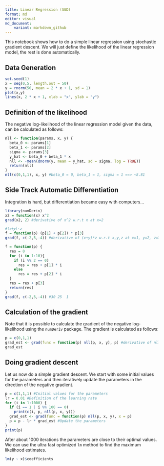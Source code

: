 ```yaml
---
title: Linear Regression (SGD)
format: md
editor: visual
md_document:
    variant: markdown_github
---
```


This notebook shows how to do a simple linear regression using stochastic gradient descent. We will just define the likelihood of the linear regression model, the rest is done automatically.

## Data Generation
```r
set.seed(1)
x = seq(0,5, length.out = 50)
y = rnorm(50, mean = 2 * x + 1, sd = 1)
plot(x,y)
lines(x, 2 * x + 1, xlab = "x", ylab = "y")
```

## Definition of the likelihood

The negative log-likelihood of the linear regression model given the data, can be calculated as follows:
```r
nll <- function(params, x, y) {
  beta_0 <- params[1]
  beta_1 <- params[2]
  sigma <- params[3]
  y_hat <- beta_0 + beta_1 * x 
  nll <- -mean(dnorm(y, mean = y_hat, sd = sigma, log = TRUE))
  return(nll)
}
nll(c(0,1,1), x, y) #beta_0 = 0, beta_1 = 1, sigma = 1 ==> ~8.81
```

## Side Track Automatic Differentiation
Integration is hard, but differentiation became easy with computers… 
```r
library(numDeriv)
x2 = function(x) x^2
grad(x2, 2) #derivative of x^2 w.r.t x at x=2

#(𝑥+𝑦)⋅𝑧
f = function(p) (p[1] + p[2]) * p[3]
grad(f, c(-2,5,-4)) #derivative of (x+y)*z w.r.t x,y,z at x=1, y=2, z=3

f = function(p) {
  res = 0
  for (i in 1:10){
    if (i %% 2 == 0)
      res = res + p[1] * i
    else
      res = res + p[2] * i
  }
  res = res + p[3]
  return(res)
}
grad(f, c(-2,5,-4)) #30 25  1

```

## Calculation of the gradient
Note that it is possible to calculate the gradient of the negative log-likelihood using the `numDeriv` package. The gradient is calculated as follows:

```r
p = c(0,1,1)
grad_est <- grad(func = function(p) nll(p, x, y), p) #derivative of nll w.r.t p
grad_est
```

## Doing gradient descent
Let us now do a simple gradient descent. We start with some initial values for the parameters and then iteratively update the parameters in the direction of the negative gradient. 

```r
p = c(1,1,1) #Initial values for the parameters
lr = 0.01 #Definition of the learning rate
for (i in 1:1000) {
  if (i == 1 | i %% 100 == 0)
    print(c(i, p, nll(p, x, y)))
  grad_est <- grad(func = function(p) nll(p, x, y), x = p)
  p = p - lr * grad_est #Update the parameters
}
print(p)
```

After about 1000 iterations the parameters are close to their optimal values. We can use the ultra fast optimized `lm` method to find the maximum likelihood estimates.

```r
lm(y ~ x)$coefficients
```
